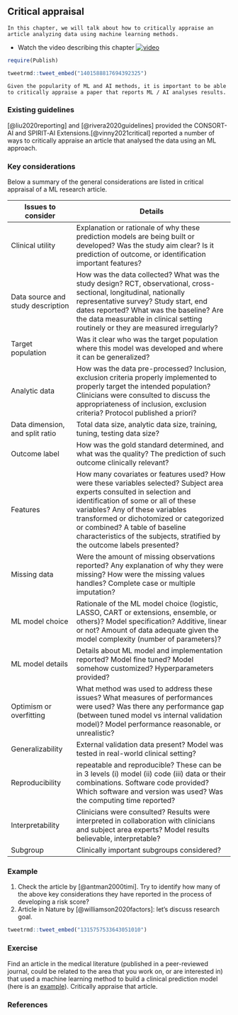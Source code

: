 ## Critical appraisal {.unnumbered}

```block
In this chapter, we will talk about how to critically appraise an article analyzing data using machine learning methods.
```

-   Watch the video describing this chapter [![video](https://img.youtube.com/vi/Y4q2kKNcOSo/maxresdefault.jpg)](https://youtu.be/Y4q2kKNcOSo)

```r
require(Publish)
```

```r
tweetrmd::tweet_embed("1401588817694392325")
```

```block
Given the popularity of ML and AI methods, it is important to be able to critically appraise a paper that reports ML / AI analyses results.
```

### Existing guidelines

[@liu2020reporting] and [@rivera2020guidelines] provided the CONSORT-AI and SPIRIT‑AI Extensions.[@vinny2021critical] reported a number of ways to critically appraise an article that analysed the data using an ML approach.

### Key considerations

Below a summary of the general considerations are listed in critical appraisal of a ML research article.

| Issues to consider                | Details                                                                                                                                                                                                                                                                                                                                                    |
|---------------------|---------------------------------------------------|
| Clinical utility                  | Explanation or rationale of why these prediction models are being built or developed? Was the study aim clear? Is it prediction of outcome, or identification important features?                                                                                                                                                                          |
| Data source and study description | How was the data collected? What was the study design? RCT, observational, cross-sectional, longitudinal, nationally representative survey? Study start, end dates reported? What was the baseline? Are the data measurable in clinical setting routinely or they are measured irregularly?                                                                |
| Target population                 | Was it clear who was the target population where this model was developed and where it can be generalized?                                                                                                                                                                                                                                                 |
| Analytic data                     | How was the data pre-processed? Inclusion, exclusion criteria properly implemented to properly target the intended population? Clinicians were consulted to discuss the appropriateness of inclusion, exclusion criteria? Protocol published a priori?                                                                                                     |
| Data dimension, and split ratio   | Total data size, analytic data size, training, tuning, testing data size?                                                                                                                                                                                                                                                                                  |
| Outcome label                     | How was the gold standard determined, and what was the quality? The prediction of such outcome clinically relevant?                                                                                                                                                                                                                                        |
| Features                          | How many covariates or features used? How were these variables selected? Subject area experts consulted in selection and identification of some or all of these variables? Any of these variables transformed or dichotomized or categorized or combined? A table of baseline characteristics of the subjects, stratified by the outcome labels presented? |
| Missing data                      | Were the amount of missing observations reported? Any explanation of why they were missing? How were the missing values handles? Complete case or multiple imputation?                                                                                                                                                                                     |
| ML model choice                   | Rationale of the ML model choice (logistic, LASSO, CART or extensions, ensemble, or others)? Model specification? Additive, linear or not? Amount of data adequate given the model complexity (number of parameters)?                                                                                                                                      |
| ML model details                  | Details about ML model and implementation reported? Model fine tuned? Model somehow customized? Hyperparameters provided?                                                                                                                                                                                                                                  |
| Optimism or overfitting           | What method was used to address these issues? What measures of performances were used? Was there any performance gap (between tuned model vs internal validation model)? Model performance reasonable, or unrealistic?                                                                                                                                     |
| Generalizability                  | External validation data present? Model was tested in real-world clinical setting?                                                                                                                                                                                                                                                                         |
| Reproducibility                   | repeatable and reproducible? These can be in 3 levels (i) model (ii) code (iii) data or their combinations. Software code provided? Which software and version was used? Was the computing time reported?                                                                                                                                                  |
| Interpretability                  | Clinicians were consulted? Results were interpreted in collaboration with clinicians and subject area experts? Model results believable, interpretable?                                                                                                                                                                                                    |
| Subgroup                          | Clinically important subgroups considered?                                                                                                                                                                                                                                                                                                                 |

### Example

1.  Check the article by [@antman2000timi]. Try to identify how many of the above key considerations they have reported in the process of developing a risk score?
2.  Article in Nature by [@williamson2020factors]: let's discuss research goal.

```r
tweetrmd::tweet_embed("1315757533643051010")
```

### Exercise

Find an article in the medical literature (published in a peer-reviewed journal, could be related to the area that you work on, or are interested in) that used a machine learning method to build a clinical prediction model (here is an [example](https://www.google.com/search?q=machine+learning+clinical+prediction+model+tuberculosis)). Critically appraise that article.

### References
